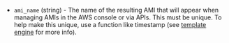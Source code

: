 <!-- Code generated from the comments of the AMIConfig struct in builder/amazon/common/ami_config.go; DO NOT EDIT MANUALLY -->

- `ami_name` (string) - The name of the resulting AMI that will appear when managing AMIs in the
  AWS console or via APIs. This must be unique. To help make this unique,
  use a function like timestamp (see [template
  engine](/docs/legacy_json_templates/egine) for more info).
